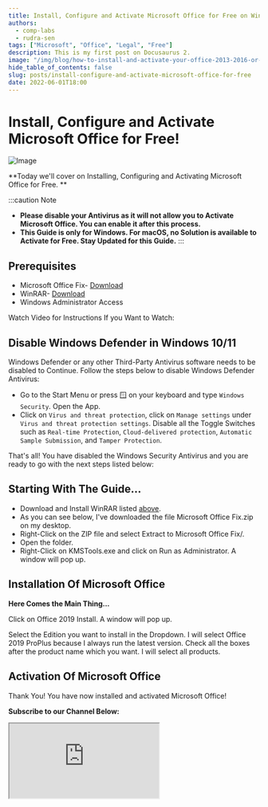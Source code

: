 ```yaml
---
title: Install, Configure and Activate Microsoft Office for Free on Windows
authors:
  - comp-labs
  - rudra-sen
tags: ["Microsoft", "Office", "Legal", "Free"]
description: This is my first post on Docusaurus 2.
image: "/img/blog/how-to-install-and-activate-your-office-2013-2016-or-2019-for-free.jpg"
hide_table_of_contents: false
slug: posts/install-configure-and-activate-microsoft-office-for-free
date: 2022-06-01T18:00
---
```


# Install, Configure and Activate Microsoft Office for Free!

![Image](/img/blog/how-to-install-and-activate-your-office-2013-2016-or-2019-for-free.jpg)

**Today we'll cover on Installing, Configuring and Activating Microsoft Office for Free. **

<!-- truncate -->

:::caution Note

- **Please disable your Antivirus as it will not allow you to Activate Microsoft Office. You can enable it after this process.**
- **This Guide is only for Windows. For macOS, no Solution is available to Activate for Free. Stay Updated for this Guide.**
:::

## Prerequisites

- Microsoft Office Fix- [Download](#)
- WinRAR- [Download](https://www.win-rar.com/postdownload.html?&L=0)
- Windows Administrator Access

Watch Video for Instructions If you Want to Watch:

## Disable Windows Defender in Windows 10/11

Windows Defender or any other Third-Party Antivirus software needs to be disabled to Continue. Follow the steps below to disable Windows Defender Antivirus:

- Go to the Start Menu or press 🪟  on your keyboard and type `Windows Security`. Open the App.
- Click on `Virus and threat protection`, click on `Manage settings` under `Virus and threat protection settings`. Disable all the Toggle Switches such as `Real-time Protection`, `Cloud-delivered protection`, `Automatic Sample Submission`, and `Tamper Protection`.

That's all! You have disabled the Windows Security Antivirus and you are ready to go with the next steps listed below:

## Starting With The Guide...

- Download and Install WinRAR listed [above](#prerequisites).
- As you can see below, I've downloaded the file Microsoft Office Fix.zip on my desktop.
- Right-Click on the ZIP file and select Extract to Microsoft Office Fix/.
- Open the folder.
- Right-Click on KMSTools.exe and click on Run as Administrator. A window will pop up.

## Installation Of Microsoft Office

**Here Comes the Main Thing...**

Click on Office 2019 Install. A window will pop up.

Select the Edition you want to install in the Dropdown. I will select Office 2019 ProPlus because I always run the latest version. Check all the boxes after the product name which you want. I will select all products.

## Activation Of Microsoft Office

Thank You! You have now installed and activated Microsoft Office!

**Subscribe to our Channel Below:**

<iframe
  src="https://complabs.in/html/subscribe.html"
  title="Subscribe Comp Labs"
  height="150"
></iframe>
